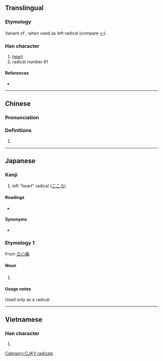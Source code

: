 {{character info/new}}
{{also|心|㣺}}
==Translingual==
{{stroke order|type=animate}}

===Etymology===
Variant of {{m|mul|心||heart|sc=Hani}}, when used as left radical (compare [[㣺]]).

===Han character===
{{Han char|rn=61|rad=心|as=00|sn=3|var=1|four=|canj=HY}}

# [[heart]]
# radical number 61

====References====
* {{Han ref|kx=0375.011|dkj=10297|dj=0701.020|hdz=42267.011|uh=5FC4|ud=24516}}

----

==Chinese==
{{zh-forms}}

===Pronunciation===
{{zh-pron
|m=xīn
|cat=
}}

===Definitions===
{{zh-hanzi}}

# {{rfdef|zh}}

----

==Japanese==

===Kanji===
{{ja-kanji|grade=r|rs=心00}}

# left "heart" radical ([[こころ#Japanese|こころ]])

====Readings====
* {{ja-readings|on=|kun=りっしんべん}}
====Synonyms====
* {{l|ja|心}}
===Etymology 1===
From [[立心偏#Japanese|立心偏]].
=====Noun=====
{{ja-noun|りっしんべん}}
# {{altspell|lang=ja|立心偏||variant of 'heart', radical #61, used as a left radical}}

====Usage notes====
Used only as a radical.
----

==Vietnamese==

===Han character===
{{vi-hantu|[[tâm]]|rs=心00}}

# {{defn|lang=vi|sort=心00}}

[[Category:CJKV radicals]]